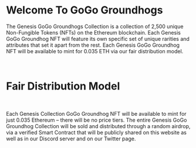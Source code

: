 
<div className="">

# Welcome To GoGo Groundhogs

<Carousel3D />

The Genesis GoGo Groundhogs Collection is a collection of 2,500 unique Non-Fungible Tokens (NFTs) on the Ethereum blockchain. Each Genesis GoGo Groundhog NFT will feature its own specific set of unique rarities and attributes that set it apart from the rest. Each Genesis GoGo Groundhog NFT will be available to mint for 0.035 ETH via our fair distribution model.

<br />

# Fair Distribution Model

<br />

Each Genesis Collection GoGo Groundhog NFT will be available to mint for just 0.035 Ethereum – there will be no price tiers. The entire Genesis GoGo Groundhog Collection will be sold and distributed through a random airdrop, via a verified Smart Contract that will be publicly shared on this website as well as in our Discord server and on our Twitter page.

</div>
